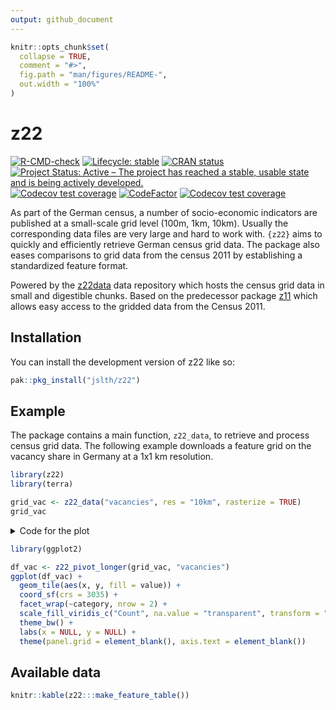 ```yaml
---
output: github_document
---
```


<!-- README.md is generated from README.Rmd. Please edit that file -->

```r
knitr::opts_chunk$set(
  collapse = TRUE,
  comment = "#>",
  fig.path = "man/figures/README-",
  out.width = "100%"
)
```

# z22

<!-- badges: start -->
[![R-CMD-check](https://github.com/JsLth/z22/actions/workflows/R-CMD-check.yaml/badge.svg)](https://github.com/JsLth/z22/actions/workflows/R-CMD-check.yaml)
[![Lifecycle: stable](https://img.shields.io/badge/lifecycle-stable-brightgreen.svg)](https://lifecycle.r-lib.org/articles/stages.html#stable)
[![CRAN status](https://www.r-pkg.org/badges/version/z22)](https://CRAN.R-project.org/package=z22)
[![Project Status: Active – The project has reached a stable, usable state and is being actively developed.](https://www.repostatus.org/badges/latest/active.svg)](https://www.repostatus.org/#active)
[![Codecov test coverage](https://codecov.io/gh/JsLth/z22/branch/main/graph/badge.svg)](https://app.codecov.io/gh/JsLth/z22?branch=main)
[![CodeFactor](https://www.codefactor.io/repository/github/jslth/z22/badge/main)](https://www.codefactor.io/repository/github/jslth/z22/overview/main)
[![Codecov test coverage](https://codecov.io/gh/JsLth/z22/graph/badge.svg)](https://app.codecov.io/gh/JsLth/z22)
<!-- badges: end -->

As part of the German census, a number of socio-economic indicators are
published at a small-scale grid level (100m, 1km, 10km). Usually the
corresponding data files are very large and hard to work with. `{z22}` aims to
quickly and efficiently retrieve German census grid data. The package also
eases comparisons to grid data from the census 2011 by establishing a
standardized feature format.

Powered by the [z22data](https://github.com/jslth/z22data) data repository
which hosts the census grid data in small and digestible chunks. Based on the
predecessor package [z11](https://github.com/stefanjuenger/z11/) which allows
easy access to the gridded data from the Census 2011.


## Installation

You can install the development version of z22 like so:

```r
pak::pkg_install("jslth/z22")
```


## Example

The package contains a main function, `z22_data`, to retrieve and process census
grid data. The following example downloads a feature grid on the vacancy share
in Germany at a 1x1 km resolution.

```r
library(z22)
library(terra)

grid_vac <- z22_data("vacancies", res = "10km", rasterize = TRUE)
grid_vac
```

<details><summary>Code for the plot</summary>
```r
library(ggplot2)

df_vac <- z22_pivot_longer(grid_vac, "vacancies")
ggplot(df_vac) +
  geom_tile(aes(x, y, fill = value)) +
  coord_sf(crs = 3035) + 
  facet_wrap(~category, nrow = 2) +
  scale_fill_viridis_c("Share", na.value = "transparent", transform = "log2") +
  theme_bw() +
  labs(x = NULL, y = NULL) +
  theme(panel.grid = element_blank(), axis.text = element_blank())
```
</details>

```r
library(ggplot2)

df_vac <- z22_pivot_longer(grid_vac, "vacancies")
ggplot(df_vac) +
  geom_tile(aes(x, y, fill = value)) +
  coord_sf(crs = 3035) + 
  facet_wrap(~category, nrow = 2) +
  scale_fill_viridis_c("Count", na.value = "transparent", transform = "log2") +
  theme_bw() +
  labs(x = NULL, y = NULL) +
  theme(panel.grid = element_blank(), axis.text = element_blank())
```

## Available data

```r
knitr::kable(z22:::make_feature_table())
```

